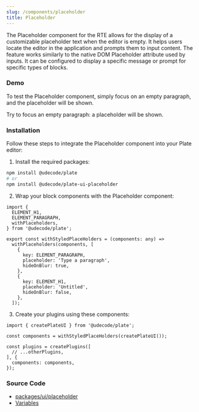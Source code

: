 ```yaml
---
slug: /components/placeholder
title: Placeholder
---
```


The Placeholder component for the RTE allows for the display of a customizable placeholder text when the editor is empty.
It helps users locate the editor in the application and prompts them to input content.
The feature works similarly to the native DOM Placeholder attribute used by inputs.
It can be configured to display a specific message or prompt for specific types of blocks.

### Demo

To test the Placeholder component, simply focus on an empty paragraph, and the placeholder will be shown.

Try to focus an empty paragraph: a placeholder will be shown.





<PlaceholderSandpack />

### Installation

Follow these steps to integrate the Placeholder component into your Plate editor:


1. Install the required packages:

```bash npm2yarn
npm install @udecode/plate
# or
npm install @udecode/plate-ui-placeholder
```

2. Wrap your block components with the Placeholder component:

```tsx
import {
  ELEMENT_H1,
  ELEMENT_PARAGRAPH,
  withPlaceholders,
} from '@udecode/plate';

export const withStyledPlaceHolders = (components: any) =>
  withPlaceholders(components, [
    {
      key: ELEMENT_PARAGRAPH,
      placeholder: 'Type a paragraph',
      hideOnBlur: true,
    },
    {
      key: ELEMENT_H1,
      placeholder: 'Untitled',
      hideOnBlur: false,
    },
  ]);
```

3. Create your plugins using these components:

```tsx
import { createPlateUI } from '@udecode/plate';

const components = withStyledPlaceHolders(createPlateUI());

const plugins = createPlugins([
  // ...otherPlugins,
], {
  components: components,
});
```


### Source Code

- [packages/ui/placeholder](https://github.com/udecode/plate/tree/main/packages/ui/placeholder/src)
- [Variables](https://github.com/udecode/plate/blob/main/examples/src)
